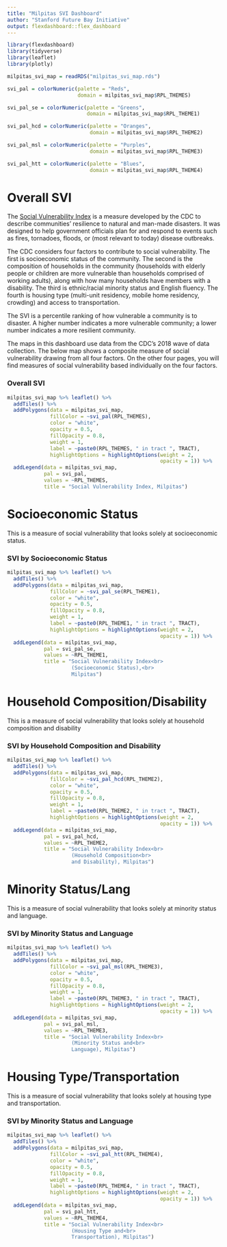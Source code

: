 ```yaml
---
title: "Milpitas SVI Dashboard"
author: "Stanford Future Bay Initiative"
output: flexdashboard::flex_dashboard
---
```


```r

library(flexdashboard)
library(tidyverse)
library(leaflet)
library(plotly)

milpitas_svi_map = readRDS("milpitas_svi_map.rds")

svi_pal = colorNumeric(palette = "Reds",
                       domain = milpitas_svi_map$RPL_THEMES)

svi_pal_se = colorNumeric(palette = "Greens",
                          domain = milpitas_svi_map$RPL_THEME1)

svi_pal_hcd = colorNumeric(palette = "Oranges",
                           domain = milpitas_svi_map$RPL_THEME2)

svi_pal_msl = colorNumeric(palette = "Purples",
                           domain = milpitas_svi_map$RPL_THEME3)

svi_pal_htt = colorNumeric(palette = "Blues",
                           domain = milpitas_svi_map$RPL_THEME4)

```

Overall SVI
=====================================

The [Social Vulnerability Index](https://www.atsdr.cdc.gov/placeandhealth/svi/index.html) is a measure developed by the CDC to describe communities' resilience to natural and man-made disasters. It was designed to help government officials plan for and respond to events such as fires, tornadoes, floods, or (most relevant to today) disease outbreaks.

The CDC considers four factors to contribute to social vulnerability. The first is socioeconomic status of the community. The second is the composition of households in the community (households with elderly people or children are more vulnerable than households comprised of working adults), along with how many households have members with a disability. The third is ethnic/racial minority status and English fluency. The fourth is housing type (multi-unit residency, mobile home residency, crowding) and access to transportation.

The SVI is a percentile ranking of how vulnerable a community is to disaster. A higher number indicates a more vulnerable community; a lower number indicates a more resilient community.

The maps in this dashboard use data from the CDC's 2018 wave of data collection. The below map shows a composite measure of social vulnerability drawing from all four factors. On the other four pages, you will find measures of social vulnerability based individually on the four factors.

### Overall SVI

```r

milpitas_svi_map %>% leaflet() %>%
  addTiles() %>%
  addPolygons(data = milpitas_svi_map,
              fillColor = ~svi_pal(RPL_THEMES),
              color = "white",
              opacity = 0.5,
              fillOpacity = 0.8,
              weight = 1,
              label = ~paste0(RPL_THEMES, " in tract ", TRACT),
              highlightOptions = highlightOptions(weight = 2,
                                                  opacity = 1)) %>%
  addLegend(data = milpitas_svi_map,
            pal = svi_pal,
            values = ~RPL_THEMES,
            title = "Social Vulnerability Index, Milpitas")

```

Socioeconomic Status
=====================================

This is a measure of social vulnerability that looks solely at socioeconomic status.

### SVI by Socioeconomic Status

```r

milpitas_svi_map %>% leaflet() %>%
  addTiles() %>%
  addPolygons(data = milpitas_svi_map,
              fillColor = ~svi_pal_se(RPL_THEME1),
              color = "white",
              opacity = 0.5,
              fillOpacity = 0.8,
              weight = 1,
              label = ~paste0(RPL_THEME1, " in tract ", TRACT),
              highlightOptions = highlightOptions(weight = 2,
                                                  opacity = 1)) %>%
  addLegend(data = milpitas_svi_map,
            pal = svi_pal_se,
            values = ~RPL_THEME1,
            title = "Social Vulnerability Index<br>
                     (Socioeconomic Status),<br>
                     Milpitas")

```

Household Composition/Disability
=====================================

This is a measure of social vulnerability that looks solely at household composition and disability

### SVI by Household Composition and Disability

```r

milpitas_svi_map %>% leaflet() %>%
  addTiles() %>%
  addPolygons(data = milpitas_svi_map,
              fillColor = ~svi_pal_hcd(RPL_THEME2),
              color = "white",
              opacity = 0.5,
              fillOpacity = 0.8,
              weight = 1,
              label = ~paste0(RPL_THEME2, " in tract ", TRACT),
              highlightOptions = highlightOptions(weight = 2,
                                                  opacity = 1)) %>%
  addLegend(data = milpitas_svi_map,
            pal = svi_pal_hcd,
            values = ~RPL_THEME2,
            title = "Social Vulnerability Index<br>
                     (Household Composition<br>
                     and Disability), Milpitas")

```

Minority Status/Lang
=====================================

This is a measure of social vulnerability that looks solely at minority status and language.

### SVI by Minority Status and Language

```r

milpitas_svi_map %>% leaflet() %>%
  addTiles() %>%
  addPolygons(data = milpitas_svi_map,
              fillColor = ~svi_pal_msl(RPL_THEME3),
              color = "white",
              opacity = 0.5,
              fillOpacity = 0.8,
              weight = 1,
              label = ~paste0(RPL_THEME3, " in tract ", TRACT),
              highlightOptions = highlightOptions(weight = 2,
                                                  opacity = 1)) %>%
  addLegend(data = milpitas_svi_map,
            pal = svi_pal_msl,
            values = ~RPL_THEME3,
            title = "Social Vulnerability Index<br>
                     (Minority Status and<br>
                     Language), Milpitas")

```

Housing Type/Transportation
=====================================

This is a measure of social vulnerability that looks solely at housing type and transportation.

### SVI by Minority Status and Language

```r

milpitas_svi_map %>% leaflet() %>%
  addTiles() %>%
  addPolygons(data = milpitas_svi_map,
              fillColor = ~svi_pal_htt(RPL_THEME4),
              color = "white",
              opacity = 0.5,
              fillOpacity = 0.8,
              weight = 1,
              label = ~paste0(RPL_THEME4, " in tract ", TRACT),
              highlightOptions = highlightOptions(weight = 2,
                                                  opacity = 1)) %>%
  addLegend(data = milpitas_svi_map,
            pal = svi_pal_htt,
            values = ~RPL_THEME4,
            title = "Social Vulnerability Index<br>
                     (Housing Type and<br>
                     Transportation), Milpitas")

```




